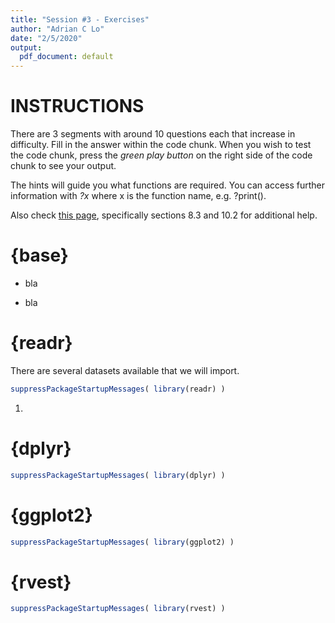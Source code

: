 ```yaml
---
title: "Session #3 - Exercises"
author: "Adrian C Lo"
date: "2/5/2020"
output: 
  pdf_document: default
---
```


# INSTRUCTIONS

There are 3 segments with around 10 questions each that increase in difficulty. Fill in the answer within the code chunk. When you wish to test the code chunk, press the *green play button* on the right side of the code chunk to see your output. 

The hints will guide you what functions are required. You can access further information with *?x* where x is the function name, e.g. ?print().

Also check [this page](https://juba.github.io/tidyverse/10-dplyr.html), specifically sections 8.3 and 10.2 for additional help.

# \{base\}

* bla

* bla

# \{readr\}

There are several datasets available that we will import.

```r

suppressPackageStartupMessages( library(readr) )

```

1. 

# \{dplyr\}

```r

suppressPackageStartupMessages( library(dplyr) )

```

# \{ggplot2\}

```r

suppressPackageStartupMessages( library(ggplot2) )

```

# \{rvest\}

```r

suppressPackageStartupMessages( library(rvest) )

```